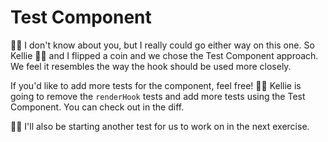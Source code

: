 # Test Component

👨‍💼 I don't know about you, but I really could go either way on this one. So
Kellie 🧝‍♂️ and I flipped a coin and we chose the Test Component approach. We feel
it resembles the way the hook should be used more closely.

If you'd like to add more tests for the component, feel free! 🧝‍♂️ Kellie is going
to remove the `renderHook` tests and add more tests using the Test Component.
You can <DiffLink>check out in the diff</DiffLink>.

🧝‍♂️ I'll also be starting another test for us to work on in the next exercise.
